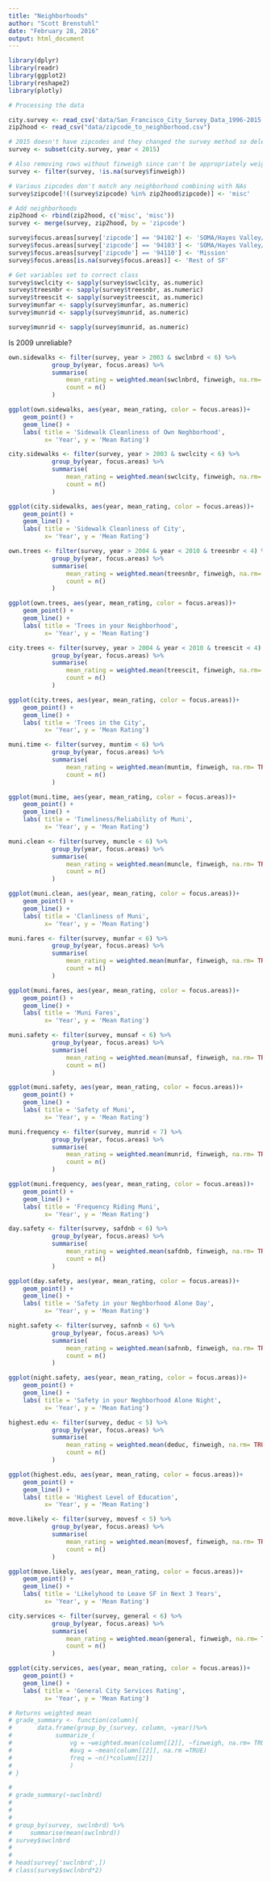 ```yaml
---
title: "Neighborhoods"
author: "Scott Brenstuhl"
date: "February 28, 2016"
output: html_document
---
```


```r
library(dplyr)
library(readr)
library(ggplot2)
library(reshape2)
library(plotly)
```

```r
# Processing the data

city.survey <- read_csv('data/San_Francisco_City_Survey_Data_1996-2015.csv')
zip2hood <- read_csv("data/zipcode_to_neighborhood.csv")

# 2015 doesn't have zipcodes and they changed the survey method so deleting
survey <- subset(city.survey, year < 2015)

# Also removing rows without finweigh since can't be appropriately weighted
survey <- filter(survey, !is.na(survey$finweigh))

# Various zipcodes don't match any neighborhood combining with NAs
survey$zipcode[!((survey$zipcode) %in% zip2hood$zipcode)] <- 'misc'

# Add neighborhoods
zip2hood <- rbind(zip2hood, c('misc', 'misc'))
survey <- merge(survey, zip2hood, by = 'zipcode')

survey$focus.areas[survey['zipcode'] == '94102'] <- 'SOMA/Hayes Valley/Tenderloin'
survey$focus.areas[survey['zipcode'] == '94103'] <- 'SOMA/Hayes Valley/Tenderloin'
survey$focus.areas[survey['zipcode'] == '94110'] <- 'Mission'
survey$focus.areas[is.na(survey$focus.areas)] <- 'Rest of SF'

# Get variables set to correct class
survey$swclcity <- sapply(survey$swclcity, as.numeric)
survey$treesnbr <- sapply(survey$treesnbr, as.numeric)
survey$treescit <- sapply(survey$treescit, as.numeric)
survey$munfar <- sapply(survey$munfar, as.numeric)
survey$munrid <- sapply(survey$munrid, as.numeric)

survey$munrid <- sapply(survey$munrid, as.numeric)
```

Is 2009 unreliable?

```r
own.sidewalks <- filter(survey, year > 2003 & swclnbrd < 6) %>%
            group_by(year, focus.areas) %>% 
            summarise(
                mean_rating = weighted.mean(swclnbrd, finweigh, na.rm= TRUE), 
                count = n()
            )

ggplot(own.sidewalks, aes(year, mean_rating, color = focus.areas))+
    geom_point() +
    geom_line() +
    labs( title = 'Sidewalk Cleanliness of Own Neghborhood',
          x= 'Year', y = 'Mean Rating')

```

```r
city.sidewalks <- filter(survey, year > 2003 & swclcity < 6) %>%
            group_by(year, focus.areas) %>% 
            summarise(
                mean_rating = weighted.mean(swclcity, finweigh, na.rm= TRUE), 
                count = n()
            )

ggplot(city.sidewalks, aes(year, mean_rating, color = focus.areas))+
    geom_point() +
    geom_line() +
    labs( title = 'Sidewalk Cleanliness of City',
          x= 'Year', y = 'Mean Rating')

```

```r
own.trees <- filter(survey, year > 2004 & year < 2010 & treesnbr < 4) %>%
            group_by(year, focus.areas) %>% 
            summarise(
                mean_rating = weighted.mean(treesnbr, finweigh, na.rm= TRUE), 
                count = n()
            )

ggplot(own.trees, aes(year, mean_rating, color = focus.areas))+
    geom_point() +
    geom_line() +
    labs( title = 'Trees in your Neighborhood',
          x= 'Year', y = 'Mean Rating')

```

```r
city.trees <- filter(survey, year > 2004 & year < 2010 & treescit < 4) %>%
            group_by(year, focus.areas) %>% 
            summarise(
                mean_rating = weighted.mean(treescit, finweigh, na.rm= TRUE), 
                count = n()
            )

ggplot(city.trees, aes(year, mean_rating, color = focus.areas))+
    geom_point() +
    geom_line() +
    labs( title = 'Trees in the City',
          x= 'Year', y = 'Mean Rating')

```


```r
muni.time <- filter(survey, muntim < 6) %>%
            group_by(year, focus.areas) %>% 
            summarise(
                mean_rating = weighted.mean(muntim, finweigh, na.rm= TRUE), 
                count = n()
            )

ggplot(muni.time, aes(year, mean_rating, color = focus.areas))+
    geom_point() +
    geom_line() +
    labs( title = 'Timeliness/Reliability of Muni',
          x= 'Year', y = 'Mean Rating')

```

```r
muni.clean <- filter(survey, muncle < 6) %>%
            group_by(year, focus.areas) %>% 
            summarise(
                mean_rating = weighted.mean(muncle, finweigh, na.rm= TRUE), 
                count = n()
            )

ggplot(muni.clean, aes(year, mean_rating, color = focus.areas))+
    geom_point() +
    geom_line() +
    labs( title = 'Clanliness of Muni',
          x= 'Year', y = 'Mean Rating')

```

```r
muni.fares <- filter(survey, munfar < 6) %>%
            group_by(year, focus.areas) %>% 
            summarise(
                mean_rating = weighted.mean(munfar, finweigh, na.rm= TRUE), 
                count = n()
            )

ggplot(muni.fares, aes(year, mean_rating, color = focus.areas))+
    geom_point() +
    geom_line() +
    labs( title = 'Muni Fares',
          x= 'Year', y = 'Mean Rating')

```

```r
muni.safety <- filter(survey, munsaf < 6) %>%
            group_by(year, focus.areas) %>% 
            summarise(
                mean_rating = weighted.mean(munsaf, finweigh, na.rm= TRUE), 
                count = n()
            )

ggplot(muni.safety, aes(year, mean_rating, color = focus.areas))+
    geom_point() +
    geom_line() +
    labs( title = 'Safety of Muni',
          x= 'Year', y = 'Mean Rating')

```

```r
muni.frequency <- filter(survey, munrid < 7) %>%
            group_by(year, focus.areas) %>% 
            summarise(
                mean_rating = weighted.mean(munrid, finweigh, na.rm= TRUE), 
                count = n()
            )

ggplot(muni.frequency, aes(year, mean_rating, color = focus.areas))+
    geom_point() +
    geom_line() +
    labs( title = 'Frequency Riding Muni',
          x= 'Year', y = 'Mean Rating')

```


```r

day.safety <- filter(survey, safdnb < 6) %>%
            group_by(year, focus.areas) %>% 
            summarise(
                mean_rating = weighted.mean(safdnb, finweigh, na.rm= TRUE), 
                count = n()
            )

ggplot(day.safety, aes(year, mean_rating, color = focus.areas))+
    geom_point() +
    geom_line() +
    labs( title = 'Safety in your Neghborhood Alone Day',
          x= 'Year', y = 'Mean Rating')
```

```r

night.safety <- filter(survey, safnnb < 6) %>%
            group_by(year, focus.areas) %>% 
            summarise(
                mean_rating = weighted.mean(safnnb, finweigh, na.rm= TRUE), 
                count = n()
            )

ggplot(night.safety, aes(year, mean_rating, color = focus.areas))+
    geom_point() +
    geom_line() +
    labs( title = 'Safety in your Neghborhood Alone Night',
          x= 'Year', y = 'Mean Rating')

```

```r

highest.edu <- filter(survey, deduc < 5) %>%
            group_by(year, focus.areas) %>% 
            summarise(
                mean_rating = weighted.mean(deduc, finweigh, na.rm= TRUE), 
                count = n()
            )

ggplot(highest.edu, aes(year, mean_rating, color = focus.areas))+
    geom_point() +
    geom_line() +
    labs( title = 'Highest Level of Education',
          x= 'Year', y = 'Mean Rating')


```


```r

move.likely <- filter(survey, movesf < 5) %>%
            group_by(year, focus.areas) %>% 
            summarise(
                mean_rating = weighted.mean(movesf, finweigh, na.rm= TRUE), 
                count = n()
            )

ggplot(move.likely, aes(year, mean_rating, color = focus.areas))+
    geom_point() +
    geom_line() +
    labs( title = 'Likelyhood to Leave SF in Next 3 Years',
          x= 'Year', y = 'Mean Rating')

```


```r

city.services <- filter(survey, general < 6) %>%
            group_by(year, focus.areas) %>% 
            summarise(
                mean_rating = weighted.mean(general, finweigh, na.rm= TRUE), 
                count = n()
            )

ggplot(city.services, aes(year, mean_rating, color = focus.areas))+
    geom_point() +
    geom_line() +
    labs( title = 'General City Services Rating',
          x= 'Year', y = 'Mean Rating')

```




```r
# Returns weighted mean
# grade_summary <- function(column){
#       data.frame(group_by_(survey, column, ~year))%>%
#            summarize_(
#                vg = ~weighted.mean(column[[2]], ~finweigh, na.rm= TRUE)
#                #avg = ~mean(column[[2]], na.rm =TRUE)
#                freq = ~n()*column[[2]]
#                )
# }

# 
# grade_summary(~swclnbrd)
# 
# 
# 
# group_by(survey, swclnbrd) %>%
#     summarise(mean(swclnbrd))
# survey$swclnbrd
# 
# 
# head(survey['swclnbrd',])
# class(survey$swclnbrd*2)


```

